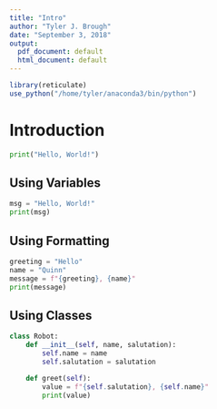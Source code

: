 ```yaml
---
title: "Intro"
author: "Tyler J. Brough"
date: "September 3, 2018"
output:
  pdf_document: default
  html_document: default
---
```



```R
library(reticulate)
use_python("/home/tyler/anaconda3/bin/python")
```

# Introduction

```python
print("Hello, World!")
```


## Using Variables

```python
msg = "Hello, World!"
print(msg)
```


## Using Formatting

```python
greeting = "Hello"
name = "Quinn"
message = f"{greeting}, {name}"
print(message)
```


## Using Classes

```python
class Robot:
    def __init__(self, name, salutation):
        self.name = name
        self.salutation = salutation

    def greet(self):
        value = f"{self.salutation}, {self.name}"
        print(value)
```
